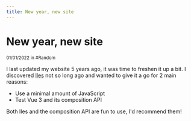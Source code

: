 ```yaml
---
title: New year, new site
---
```


# New year, new site

<div class="tracking-wide uppercase opacity-70">
  <small>01/01/2022 in #Random</small>
</div>

I last updated my website 5 years ago, it was time to freshen it up a bit. I discovered [Iles](https://github.com/ElMassimo/iles) not so long ago and wanted to give it a go for 2 main reasons:

- Use a minimal amount of JavaScript
- Test Vue 3 and its composition API

Both Iles and the composition API are fun to use, I'd recommend them!

